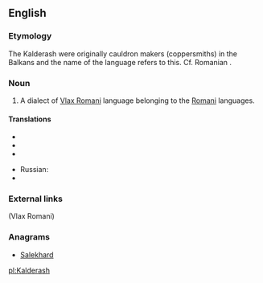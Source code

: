 {{wikipedia}}
==English==

===Etymology===
The Kalderash were originally cauldron makers (coppersmiths) in the Balkans and the name of the language refers to this. Cf. Romanian {{term|căldărar||coppersmith|lang=ro}}.

===Noun===
{{en-noun|-}}

# A dialect of [[Vlax Romani]] language belonging to the [[Romani]] languages.

====Translations====
{{trans-top}}
* {{trreq|bg}}
* {{trreq|rom}}
* {{trreq|ro}}
{{trans-mid}}
* Russian: {{t|ru|кэлдэрарски́й|m|sc=Cyrl}} {{qualifier|диале́кт, язы́к}}
* {{trreq|uk}}
{{trans-bottom}}

===External links===
{{ethnologue|code=rmy}} (Vlax Romani)

===Anagrams===
* [[Salekhard#English|Salekhard]]

[[pl:Kalderash]]